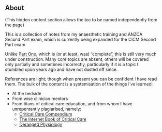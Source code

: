 ::: {.content-hidden}
# About
(This hidden content section allows the toc to be named independently from the page)
:::

This is a collection of notes from my anaesthetic training and ANZCA Second Part exam, which is currently being expanded for the CICM Second Part exam.

Unlike [Part One](https://partone.litfl.com/), which is (or at least, was) "complete", this is still very much under construction. Many core topics are absent, others will be covered only partially and sometimes incorrectly, particularly if it is a topic I stumbled upon years ago and have not dusted off since.

References are light; though when present you can be confident I have read them. The bulk of the content is a systemisation of the things I've learned:

* At the bedside
* From wise clinician mentors
* From titans of critical care education, and from whom I have unrepentantly plagiarised, namely:
	* [Critical Care Compendium](https://litfl.com/ccc-critical-care-compendium/)
	* [The Internet Book of Critical Care](https://emcrit.org/ibcc/toc/)
	* [Deranged Physiology](https://derangedphysiology.com/main/home)